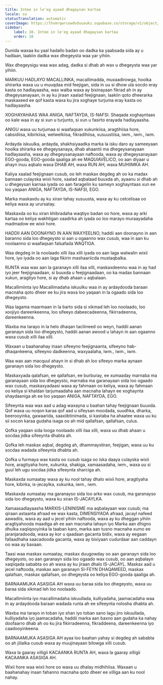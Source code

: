 ```yaml
---
title: Intee in le'eg ayaad dhagaysan kartaa
locale: so
statusTranslation: automatic
coverImage: https://lhvmrqwrcowdvduuaukz.supabase.co/storage/v1/object/public/strapi-uploads/small_cover-educacion-fundamental.webp-2d51a7828a2b1309555be27f7e2a61a0.webp
sidebar:
    label: 10. Intee in le'eg ayaad dhagaysan kartaa
    order: 10
---
```

Dunida waxaa ku yaal hadallo badan oo dadka ka yaabsada sida ay u hadlaan, laakiin dadka wax dhegeysta waa yar yihiin.

Wax dhegeysigu waa wax adag, dadka si dhab ah wax u dhegeysta waa yar yihiin.

MARKUU HADLAYO MACALLINKA, macallimadda, muxaadirowga, hoolka shirarka waxa uu u muuqdaa mid feejigan, sida in uu si dhow ula socdo eray kasta oo hadlayaasha, wax walba waxa ay bixinayaan fikrad ah in ay dhegeysanayaan, in ay ku jiraan xaalad feejignaan, laakiin qoto dheerarka maskaxeed ee qof kasta waxa ku jira xoghaye turjuma eray kasta oo hadlayaasha.

XOGHAYAHAAS WAA ANIGA, NAFTAYDA, IS-NAFSI. Shaqada xoghayntaas oo kale waa in ay si xun u turjunto, si xun u fasirto erayada hadlayaasha.

ANIGU waxa uu turjumaa si waafaqsan xukunkiisa, aragtihiisa hore, cabsidiisa, kibirkiisa, welwelkiisa, fikradihiisa, xusuustiisa, iwm., iwm., iwm.

Ardayda iskuulka, ardayda, shakhsiyaadka marka la isku daro ay sameeyaan hoolka shirarka ee dhegeysanaya, dhab ahaantii ma dhegeysanayaan hadlayaasha, waxa ay dhegeysanayaan naftooda, waxa ay dhegeysanayaan EGO-gooda, EGO-gooda qaaliga ah ee MAQUIAVÉLICO, oo aan diyaar u ahayn inuu aqbalo waxa DHAB AH, waxa RUN AH, waxa MUHIIMKA AH.

Kaliya xaalad feejignaan cusub, oo leh maskax degdeg ah oo ka madax bannaan culayska wixii hore, xaalad aqbalaad buuxda ah, ayaanu si dhab ah u dhegeysan karnaa iyada oo aan faragelin ku sameyn xoghayntaas xun ee loo yaqaan ANIGA, NAFTAYDA, IS-NAFSI, EGO.

Marka maskaxdu ay ku xiran tahay xusuusta, waxa ay ku celcelisaa oo keliya waxa ay urursatay.

Maskaxda oo ku xiran khibradaha waqtiyo badan oo hore, waxa ay arki kartaa oo keliya wakhtigan xaadirka ah iyada oo loo marayo muraayadaha madmadow ee wixii hore.

HADDII AAN DOONAYNO IN AAN WAXYEELNO, haddii aan doonayno in aan baranno sida loo dhegeysto si aan u ogaanno wax cusub, waa in aan ku noolaanno si waafaqsan falsafada WAQTIGA.

Waa degdeg in la noolaado xilli ilaa xilli iyada oo aan laga walwalin wixii hore, iyo iyada oo aan laga fikirin mashaariicda mustaqbalka.

RUNTA waa wax aan la garanayn xilli ilaa xilli, maskaxdeennu waa in ay had iyo jeer feejignaadaan, si buuxda u feejignaadaan, oo ka madax bannaan xukun, aragtiyo hore, si ay dhab ahaan u aqbalaan.

Macallimiinta iyo Macallimadaha iskuulku waa in ay ardaydooda baraan macnaha qoto dheer ee ku jira waxa loo yaqaan in la ogaado sida loo dhegeysto.

Waa lagama maarmaan in la barto sida si xikmad leh loo noolaado, loo xoojiyo dareenkeenna, loo sifeeyo dabeecadeenna, fikirradeenna, dareenkeenna.

Waxba ma tarayo in la helo dhaqan tacliineed oo weyn, haddii aanan garanayn sida loo dhegeysto, haddii aanan awood u lahayn in aan ogaanno waxa cusub xilli ilaa xilli.

Waxaan u baahanahay inaan sifeeyno feejignaanta, sifeeyno hab-dhaqankeena, sifeeyno dadkeenna, waxyaalaha, iwm., iwm., iwm.

Waa wax aan macquul ahayn in si dhab ah loo sifeeyo marka aynaan garanayn sida loo dhegeysto.

Maskaxyada qalafsan, ee qallafsan, ee burburay, ee xumaaday marnaba ma garanayaan sida loo dhegeysto, marnaba ma garanayaan sida loo ogaado wax cusub, maskaxyadaasi waxa ay fahmaan oo keliya, waxa ay fahmaan oo keliya si khaldan tarjumaadaha aan macnaha lahayn ee xoghaynta shaydaaniga ah ee loo yaqaan ANIGA, NAFTAYDA, EGO.

Sifeeynta waa wax aad u adag waxayna u baahan tahay feejignaan buuxda. Qof waxa uu noqon karaa qof aad u sifeysan moodada, suudhka, dharka, beerooyinka, gawaarida, saaxiibtinimada, si kastaba ha ahaatee waxa uu ku sii socon karaa gudaha isaga oo ah mid qallafsan, qallafsan, culus.

Qofka yaqaan sida looga noolaado xilli ilaa xilli, waxa uu dhab ahaan u socdaa jidka sifeeynta dhabta ah.

Qofka leh maskax aqbal, degdeg ah, dhammaystiran, feejigan, waxa uu ku socdaa wadada sifeeynta dhabta ah.

Qofka u furmaya wax kasta oo cusub isaga oo iska daaya culayska wixii hore, aragtiyaha hore, xukunka, shakiga, xamaasadaha, iwm., waxa uu si guul leh ugu socdaa jidka sifeeynta sharciga ah.

Maskaxda xumaatay waxa ay ku nool tahay dhalo wixii hore, aragtiyaha hore, kibirka, is-jecaylka, xukunka, iwm., iwm.

Maskaxda xumaatay ma garanayso sida loo arko wax cusub, ma garanayso sida loo dhegeysto, waxa ku xiran IS-JACAYLKA.

Xamaasadlayaasha MARXIS-LENINISME ma aqbalayaan wax cusub; ma qiraan astaanta afraad ee wax kasta, DIMENSIYADA afraad, jacayl nafeed aawadiis, waxa ay aad u jecel yihiin naftooda, waxa ay ku dheggan yihiin aragtiyahooda maadiga ah ee aan macnaha lahayn iyo Marka aan dhigno dhulka xaqiiqooyinka la taaban karo, marka aan tusno macnaha xumo ee jaranjaradooda, waxa ay kor u qaadaan gacanta bidix, waxa ay eegaan fallaadhaha saacadooda gacanta, waxa ay bixiyaan cudurdaar aan caddayn oo waa ay baxaan.

Taasi waa maskax xumaatay, maskax duugowday oo aan garanayn sida loo dhegeysto, oo aan garanayn sida loo ogaado wax cusub, oo aan aqbalayn xaqiiqada sababta oo ah waxa ay ku jiraan dhalo IS-JACAYL. Maskax aad u jecel naftooda, maskax aan garanayn SI-FEYN DHAQAMEED, maskax qalafsan, maskax qallafsan, oo dhegeysta oo keliya EGO-gooda qaaliga ah.

BARNAAMIJKA ASASIGA AH waxa uu baraa sida loo dhegeysto, waxa uu baraa sida xikmad leh loo noolaado.

Macallimiinta iyo macallimadaha iskuullada, kulliyadaha, jaamacadaha waa in ay ardaydooda baraan wadada runta ah ee sifeeynta nolosha dhabta ah.

Waxba ma tarayo in toban iyo shan iyo toban sano lagu jiro iskuullada, kulliyadaha iyo jaamacadaha, haddii marka aan baxno aan gudaha ka nahay doofaarro dhab ah oo ku jira fikirradeenna, fikraddeena, dareenkeenna iyo caadooyinkeena.

BARNAAMIJKA ASASIGA AH ayaa loo baahan yahay si degdeg ah sababta oo ah jiilalka cusub waxa ay muujinayaan bilowga xilli cusub.

Waxa la gaaray xilligii KACAANKA RUNTA AH, waxa la gaaray xilligii KACAANKA ASASIGA AH.

Wixii hore waa wixii hore oo waxa uu dhalay midhihiisa. Waxaan u baahanahay inaan fahanno macnaha qoto dheer ee xilliga aan ku nool nahay.


